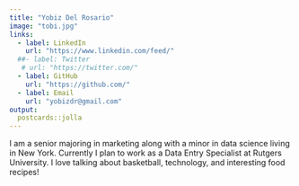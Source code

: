 ```yaml
---
title: "Yobiz Del Rosario"
image: "tobi.jpg"
links:
  - label: LinkedIn
    url: "https://www.linkedin.com/feed/"
  ##- label: Twitter
   # url: "https://twitter.com/"
  - label: GitHub
    url: "https://github.com/"
  - label: Email
    url: "yobizdr@gmail.com"
output:
  postcards::jolla
---
```

 
I am a senior majoring in marketing along with a minor in data science living 
in New York. Currently I plan to work as a Data Entry Specialist at Rutgers 
University. I love talking about basketball, technology, and interesting food
recipes!
